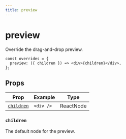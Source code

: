 ```yaml
---
title: preview
---
```


# preview

Override the drag-and-drop preview.

```tsx copy
const overrides = {
  preview: ({ children }) => <div>{children}</div>,
};
```

## Props

| Prop                    | Example   | Type      |
| ----------------------- | --------- | --------- |
| [`children`](#children) | `<div />` | ReactNode |

### `children`

The default node for the preview.
